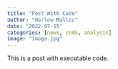 ```yaml
---
title: "Post With Code"
author: "Harlow Malloc"
date: "2022-07-15"
categories: [news, code, analysis]
image: "image.jpg"
---
```


This is a post with executable code.
